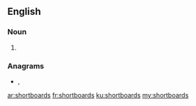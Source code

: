 ==English==

===Noun===
{{head|en|noun plural form}}

# {{plural of|shortboard|lang=en}}

===Anagrams===
* {{l|en|board shorts}}, {{l|en|boardshorts}}

[[ar:shortboards]]
[[fr:shortboards]]
[[ku:shortboards]]
[[my:shortboards]]